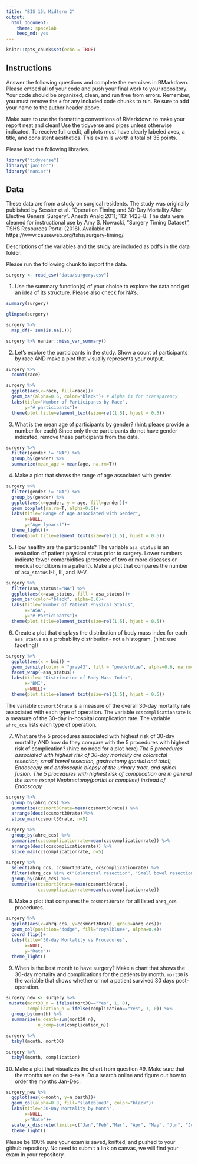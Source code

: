 ```yaml
---
title: "BIS 15L Midterm 2"
output:
  html_document: 
    theme: spacelab
    keep_md: yes
---
```


```r
knitr::opts_chunk$set(echo = TRUE)
```

## Instructions
Answer the following questions and complete the exercises in RMarkdown. Please embed all of your code and push your final work to your repository. Your code should be organized, clean, and run free from errors. Remember, you must remove the `#` for any included code chunks to run. Be sure to add your name to the author header above.  

Make sure to use the formatting conventions of RMarkdown to make your report neat and clean! Use the tidyverse and pipes unless otherwise indicated. To receive full credit, all plots must have clearly labeled axes, a title, and consistent aesthetics. This exam is worth a total of 35 points. 

Please load the following libraries.
```r
library("tidyverse")
library("janitor")
library("naniar")
```

## Data
These data are from a study on surgical residents. The study was originally published by Sessier et al. “Operation Timing and 30-Day Mortality After Elective General Surgery”. Anesth Analg 2011; 113: 1423-8. The data were cleaned for instructional use by Amy S. Nowacki, “Surgery Timing Dataset”, TSHS Resources Portal (2016). Available at https://www.causeweb.org/tshs/surgery-timing/.

Descriptions of the variables and the study are included as pdf's in the data folder.  

Please run the following chunk to import the data.
```r
surgery <- read_csv("data/surgery.csv")
```

1. Use the summary function(s) of your choice to explore the data and get an idea of its structure. Please also check for NA's.
```r
summary(surgery)
```

```r
glimpse(surgery)
```
```r
surgery %>% 
  map_df(~ sum(is.na(.)))
```
```r
surgery %>% naniar::miss_var_summary()
```

2. Let's explore the participants in the study. Show a count of participants by race AND make a plot that visually represents your output.
```r
surgery %>% 
  count(race)
```

```r
surgery %>% 
  ggplot(aes(x=race, fill=race))+
  geom_bar(alpha=0.6, color="black")+ # Alpha is for transparency
  labs(title="Number of Participants by Race",
       y="# participants")+
  theme(plot.title=element_text(size=rel(1.5), hjust = 0.5))
```

3. What is the mean age of participants by gender? (hint: please provide a number for each) Since only three participants do not have gender indicated, remove these participants from the data.
```r
surgery %>% 
  filter(gender != "NA") %>% 
  group_by(gender) %>%
  summarize(mean_age = mean(age, na.rm=T))
```

4. Make a plot that shows the range of age associated with gender.
```r
surgery %>% 
  filter(gender != "NA") %>% 
  group_by(gender) %>%
  ggplot(aes(x=gender, y = age, fill=gender))+
  geom_boxplot(na.rm=T, alpha=0.6)+
  labs(title="Range of Age Associated with Gender",
       x=NULL,
       y="Age (years)")+
  theme_light()+
  theme(plot.title=element_text(size=rel(1.5), hjust = 0.5))
```
5. How healthy are the participants? The variable `asa_status` is an evaluation of patient physical status prior to surgery. Lower numbers indicate fewer comorbidities (presence of two or more diseases or medical conditions in a patient). Make a plot that compares the number of `asa_status` I-II, III, and IV-V.
```r
surgery %>% 
  filter(asa_status!="NA") %>% 
  ggplot(aes(x=asa_status, fill = asa_status))+
  geom_bar(color="black", alpha=0.6)+
  labs(title="Number of Patient Physical Status",
       x="ASA",
       y="# Participants")+
  theme(plot.title=element_text(size=rel(1.5), hjust = 0.5))
```

6. Create a plot that displays the distribution of body mass index for each `asa_status` as a probability distribution- not a histogram. (hint: use faceting!)
```r
surgery %>% 
  ggplot(aes(x = bmi)) +
  geom_density(color = "gray43", fill = "powderblue", alpha=0.6, na.rm=T)+
  facet_wrap(~asa_status)+
  labs(title= "Distribution of Body Mass Index",
       x="BMI", 
       y=NULL)+
  theme(plot.title=element_text(size=rel(1.5), hjust = 0.5))
```

The variable `ccsmort30rate` is a measure of the overall 30-day mortality rate associated with each type of operation. The variable `ccscomplicationrate` is a measure of the 30-day in-hospital complication rate. The variable `ahrq_ccs` lists each type of operation.  

7. What are the 5 procedures associated with highest risk of 30-day mortality AND how do they compare with the 5 procedures with highest risk of complication? (hint: no need for a plot here)
*The 5 procedures associated with highest risk of 30-day mortality are colorectal resection, small bowel resection, gastrectomy (partial and total), Endoscopy and endoscopic biopsy of the urinary tract, and spinal fusion. The 5 procedures with highest risk of complication are in general the same except Nephrectomy(partial or complete) instead of Endoscopy*
```r
surgery %>% 
  group_by(ahrq_ccs) %>% 
  summarize(ccsmort30rate=mean(ccsmort30rate)) %>% 
  arrange(desc(ccsmort30rate))%>% 
  slice_max(ccsmort30rate, n=5)
```
```r
surgery %>% 
  group_by(ahrq_ccs) %>% 
  summarize(ccscomplicationrate=mean(ccscomplicationrate)) %>% 
  arrange(desc(ccscomplicationrate)) %>% 
  slice_max(ccscomplicationrate, n=5)
```
```r
surgery %>% 
  select(ahrq_ccs, ccsmort30rate, ccscomplicationrate) %>% 
  filter(ahrq_ccs %in% c("Colorectal resection", "Small bowel resection", "Gastrectomy; partial and total", "Endoscopy and endoscopic biopsy of the urinary tract", "Spinal fusion", "Nephrectomy; partial or complete")) %>% 
  group_by(ahrq_ccs) %>% 
  summarise(ccsmort30rate=mean(ccsmort30rate),
            ccscomplicationrate=mean(ccscomplicationrate))
```

8. Make a plot that compares the `ccsmort30rate` for all listed `ahrq_ccs` procedures.
```r
surgery %>% 
  ggplot(aes(x=ahrq_ccs, y=ccsmort30rate, group=ahrq_ccs))+
  geom_col(position="dodge", fill="royalblue4", alpha=0.4)+
  coord_flip()+
  labs(title="30-day Mortality vs Procedures",
       x=NULL,
       y="Rate")+
  theme_light()
```

9. When is the best month to have surgery? Make a chart that shows the 30-day mortality and complications for the patients by month. `mort30` is the variable that shows whether or not a patient survived 30 days post-operation.
```r
surgery_new <- surgery %>% 
 mutate(mort30_n = ifelse(mort30=="Yes", 1, 0),
        complication_n = ifelse(complication=="Yes", 1, 0)) %>% 
  group_by(month) %>% 
  summarize(n_death=sum(mort30_n),
            n_comp=sum(complication_n))
```
```r
surgery %>% 
  tabyl(month, mort30)
```
```r
surgery %>% 
  tabyl(month, complication)
```

10. Make a plot that visualizes the chart from question #9. Make sure that the months are on the x-axis. Do a search online and figure out how to order the months Jan-Dec.
```r
surgery_new %>% 
  ggplot(aes(x=month, y=n_death))+
  geom_col(alpha=0.8, fill="slateblue3", color="black")+
  labs(title="30-Day Mortality by Month",
       x=NULL,
       y="Rate")+
  scale_x_discrete(limits=c("Jan","Feb","Mar", "Apr", "May", "Jun", "Jul", "Aug", "Sep", "Oct", "Nov", "Dec"))+
  theme_light()
```

Please be 100% sure your exam is saved, knitted, and pushed to your github repository. No need to submit a link on canvas, we will find your exam in your repository.